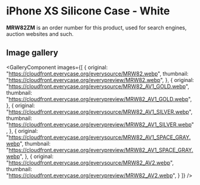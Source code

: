 
# iPhone XS Silicone Case - White

<Callout type='info' emoji='👉🏻'>**MRW82ZM** is an order number for this product, used for search engines, auction websites and such.</Callout>

## Image gallery

<GalleryComponent
    images={[
      {
        original: "https://cloudfront.everycase.org/everysource/MRW82.webp",
        thumbnail: "https://cloudfront.everycase.org/everypreview/MRW82.webp",
      },
      {
        original: "https://cloudfront.everycase.org/everysource/MRW82_AV1_GOLD.webp",
        thumbnail: "https://cloudfront.everycase.org/everypreview/MRW82_AV1_GOLD.webp",
      },
      {
        original: "https://cloudfront.everycase.org/everysource/MRW82_AV1_SILVER.webp",
        thumbnail: "https://cloudfront.everycase.org/everypreview/MRW82_AV1_SILVER.webp",
      },
      {
        original: "https://cloudfront.everycase.org/everysource/MRW82_AV1_SPACE_GRAY.webp",
        thumbnail: "https://cloudfront.everycase.org/everypreview/MRW82_AV1_SPACE_GRAY.webp",
      },
      {
        original: "https://cloudfront.everycase.org/everysource/MRW82_AV2.webp",
        thumbnail: "https://cloudfront.everycase.org/everypreview/MRW82_AV2.webp",
      }
    ]}
  />
